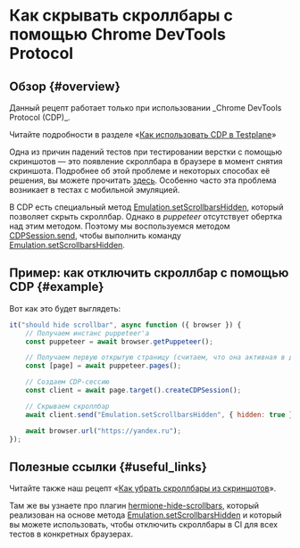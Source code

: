 
# Как скрывать скроллбары с помощью Chrome DevTools Protocol

## Обзор {#overview}

<Admonition type="warning">
Данный рецепт работает только при использовании _Chrome DevTools Protocol (CDP)_.

Читайте подробности в разделе «[Как использовать CDP в Testplane][how-to-use-cdp]»

</Admonition>

Одна из причин падений тестов при тестировании верстки с помощью скриншотов — это появление скроллбара в браузере в момент снятия скриншота. Подробнее об этой проблеме и некоторых способах её решения, вы можете прочитать [здесь](../how-to-hide-scrollbars). Особенно часто эта проблема возникает в тестах с мобильной эмуляцией.

В CDP есть специальный метод [Emulation.setScrollbarsHidden][set-scrollbars-hidden], который позволяет скрыть скроллбар. Однако в _puppeteer_ отсутствует обертка над этим методом. Поэтому мы воспользуемся методом [CDPSession.send][cdp-session-send], чтобы выполнить команду [Emulation.setScrollbarsHidden][set-scrollbars-hidden].

## Пример: как отключить скроллбар с помощью CDP {#example}

Вот как это будет выглядеть:

```javascript
it("should hide scrollbar", async function ({ browser }) {
    // Получаем инстанс puppeteer'а
    const puppeteer = await browser.getPuppeteer();

    // Получаем первую открытую страницу (считаем, что она активная в данный момент)
    const [page] = await puppeteer.pages();

    // Создаем CDP-сессию
    const client = await page.target().createCDPSession();

    // Скрываем скроллбар
    await client.send("Emulation.setScrollbarsHidden", { hidden: true });

    await browser.url("https://yandex.ru");
});
```

## Полезные ссылки {#useful_links}

Читайте также наш рецепт «[Как убрать скроллбары из скриншотов](../how-to-hide-scrollbars)».

Там же вы узнаете про плагин [hermione-hide-scrollbars](../../plugins/hermione-hide-scrollbars), который реализован на основе метода [Emulation.setScrollbarsHidden][set-scrollbars-hidden] и который вы можете использовать, чтобы отключить скроллбары в CI для всех тестов в конкретных браузерах.

[how-to-use-cdp]: ../how-to-use-cdp
[set-scrollbars-hidden]: https://chromedevtools.github.io/devtools-protocol/tot/Emulation/#method-setScrollbarsHidden
[cdp-session-send]: https://pptr.dev/next/api/puppeteer.cdpsession.send
